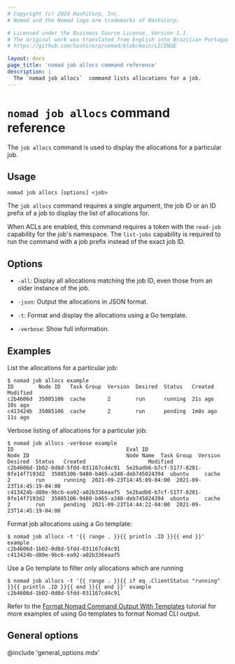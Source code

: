 ```yaml
---
# Copyright (c) 2024 HashiCorp, Inc.
# Nomad and the Nomad logo are trademarks of HashiCorp.

# Licensed under the Business Source License, Version 1.1.
# The original work was translated from English into Brazilian Portuguese.
# https://github.com/hashicorp/nomad/blob/main/LICENSE

layout: docs
page_title: 'nomad job allocs command reference'
description: |
  The `nomad job allocs`  command lists allocations for a job.
---
```


# `nomad job allocs` command reference

The `job allocs` command is used to display the allocations for a
particular job.

## Usage

```plaintext
nomad job allocs [options] <job>
```

The `job allocs` command requires a single argument, the job ID or an ID
prefix of a job to display the list of allocations for.

When ACLs are enabled, this command requires a token with the `read-job`
capability for the job's namespace. The `list-jobs` capability is required to
run the command with a job prefix instead of the exact job ID.

## Options

- `-all`: Display all allocations matching the job ID, even those from an
  older instance of the job.

- `-json`: Output the allocations in JSON format.

- `-t`: Format and display the allocations using a Go template.

- `-verbose`: Show full information.

## Examples

List the allocations for a particular job:

```shell-session
$ nomad job allocs example
ID        Node ID   Task Group  Version  Desired  Status   Created   Modified
c2b4606d  35085106  cache       2        run      running  21s ago   10s ago
c413424b  35085106  cache       2        run      pending  1m8s ago  11s ago
```

Verbose listing of allocations for a particular job:

```shell-session
$ nomad job allocs -verbose example
ID                                    Eval ID                               Node ID                               Node Name  Task Group  Version  Desired  Status   Created                    Modified
c2b4606d-1b02-0d8d-5fdd-031167cd4c91  5e2badb6-b7cf-5177-8281-8fe14f7193d2  35085106-9480-b465-a348-deb745024394  ubuntu     cache       2        run      running  2021-09-23T14:45:09-04:00  2021-09-23T14:45:19-04:00
c413424b-d80e-9bc6-ea92-a02b336eaaf5  5e2badb6-b7cf-5177-8281-8fe14f7193d2  35085106-9480-b465-a348-deb745024394  ubuntu     cache       2        run      pending  2021-09-23T14:44:22-04:00  2021-09-23T14:45:19-04:00
```

Format job allocations using a Go template:
```shell-session
$ nomad job allocs -t '{{ range . }}{{ println .ID }}{{ end }}' example
c2b4606d-1b02-0d8d-5fdd-031167cd4c91
c413424b-d80e-9bc6-ea92-a02b336eaaf5
```

Use a Go template to filter only allocations which are running
```shell-session
$ nomad job allocs -t '{{ range . }}{{ if eq .ClientStatus "running" }}{{ println .ID }}{{ end }}{{ end }}' example
c2b4606d-1b02-0d8d-5fdd-031167cd4c91
```

Refer to the [Format Nomad Command Output With
Templates](/nomad/tutorials/templates/format-output-with-templates) tutorial for
more examples of using Go templates to format Nomad CLI output.

## General options

@include 'general_options.mdx'
